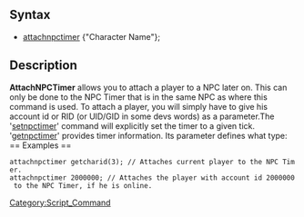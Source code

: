 [[Category:Script_Command]]
== Syntax ==
* [[attachnpctimer]] {"Character Name"};

== Description ==

'''AttachNPCTimer''' allows you to attach a player to a NPC later on. This can only be done to the NPC Timer that is in the same NPC as where this command is used. To attach a player, you will simply have to give his account id or RID (or UID/GID in some devs words) as a parameter.The '[[setnpctimer]]' command will explicitly set the timer to a given tick. '[[getnpctimer]]' provides timer information. Its parameter defines what type:
<br/>
== Examples ==

 attachnpctimer getcharid(3); // Attaches current player to the NPC Timer.
 attachnpctimer 2000000; // Attaches the player with account id 2000000 to the NPC Timer, if he is online.